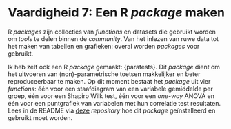 # Vaardigheid 7: Een R _package_ maken

R _packages_ zijn collecties van _functions_ en datasets die gebruikt worden om _tools_ te delen binnen de _community_. Van het inlezen van ruwe data tot het maken van tabellen en grafieken: overal worden _packages_ voor gebruikt.

Ik heb zelf ook een R _package_ gemaakt: {paratests}. Dit _package_ dient om het uitvoeren van (non)-parametrische toetsen makkelijker en beter reproduceerbaar te maken. Op dit moment bestaat het _package_ uit vier _functions_: één voor een staafdiagram van een variabele gemiddelde per groep, één voor een Shapiro Wilk test, één voor een _one-way_ ANOVA en één voor een puntgrafiek van variabelen met hun correlatie test resultaten. Lees in de README via [deze](https://github.com/stephaniedewit/paratests) _repository_ hoe dit _package_ geïnstalleerd en gebruikt moet worden.
